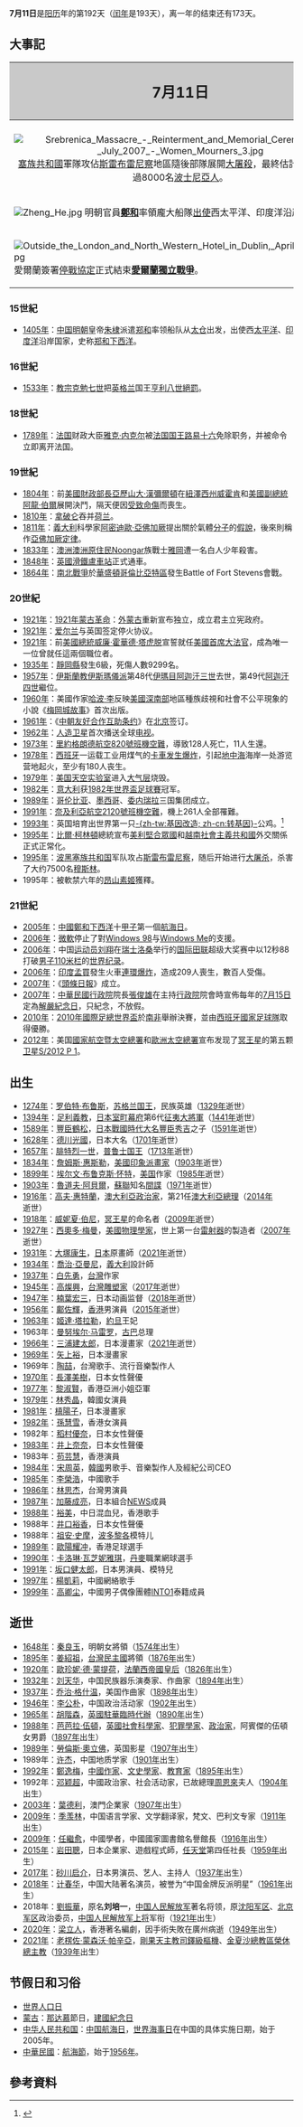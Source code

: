 {{noteTA
|G1=Popes
|1=zh-tw:翁山蘇姬; zh-cn:昂山素季; zh-hk:昂山素姬; zh-sg:昂山舒吉
|2=zh-tw:喬治·蓋希文; zh-cn:乔治·格什温; zh-hk:喬治·哥舒詠
|3=zh-tw:勞倫斯·奧立佛; zh-cn:劳伦斯·奥利维尔; zh-hk:羅蘭士·奧利花
|4=zh-tw:國家航空暨太空總署; zh-hk:太空總署; zh-cn:国家航空航天局
|5=zh-tw:歐洲太空總署; zh-cn:欧洲空间局
|6=zh-hans:李公朴; zh-hant:李公樸
}}
{{DayInMonth|7}}

'''7月11日'''是[[阳历|阳历]]年的第192天（[[闰年|闰年]]是193天），离一年的结束还有173天。

== 大事記 ==
{| cellspacing = "0"  align = "right" cellpadding = "4" rules = "all" class = "hintergrundfarbe1 rahmenfarbe1 float-right" style = "margin-left:8px; border-style:solid; border-width:1px; border-collapse:collapse; empty-cells:show; font-size: 80%; width:400px"
! colspan = "2" style="font-size: 160%; text-align:center; background:#C9C9C9"| 7月11日
|- style = "vertical-align:top;"
|-
| colspan = "2" | <center>[[File:Srebrenica_Massacre_-_Reinterment_and_Memorial_Ceremony_-_July_2007_-_Women_Mourners_3.jpg|center]] [[塞族共和國|塞族共和國]]軍隊攻佔[[斯雷布雷尼察|斯雷布雷尼察]]地區隨後部隊展開[[斯雷布雷尼察大屠杀|大屠殺]]，最終估計殺害了約超過8000名[[波士尼亞人|波士尼亞人]]。
|- 
| [[File:Zheng_He.jpg|center]] 明朝官員'''[[鄭和|鄭和]]'''率領龐大船隊[[鄭和下西洋|出使]]西太平洋、印度洋沿岸國家。
| [[File:Yagan.jpg|center]] 澳洲著名戰士'''[[雅岡|雅岡]]'''在白人殖民者進攻[[西澳大利亞州|西澳大利亞州]]時遭到殺害。
|-
| [[File:Outside_the_London_and_North_Western_Hotel_in_Dublin,_April_21,_1921.jpg|center]] 愛爾蘭簽署[[停戰協定|停戰協定]]正式結束'''[[愛爾蘭獨立戰爭|愛爾蘭獨立戰爭]]'''。
| [[File:Harper_Lee_Medal.jpg|center]] 美國作家[[哈波·李|哈波·李]]的小說《'''[[梅岡城故事|梅岡城故事]]'''》首次出版。
|}

=== 15世紀 ===
* [[1405年|1405年]]：[[中国|中国]][[明朝|明朝]]皇帝[[朱棣|朱棣]]派遣[[郑和|郑和]]率领船队从[[太仓|太仓]]出发，出使西[[太平洋|太平洋]]、[[印度洋|印度洋]]沿岸国家，史称[[郑和下西洋|郑和下西洋]]。

=== 16世紀 ===
* [[1533年|1533年]]：[[教宗|教宗]][[克勉七世|克勉七世]]把[[英格兰|英格兰]]国王[[亨利八世|亨利八世]][[絕罰|絕罰]]。

=== 18世紀 ===
* [[1789年|1789年]]：[[法国|法国]]财政大臣[[雅克·内克尔|雅克·内克尔]]被[[法国国王|法国国王]][[路易十六|路易十六]]免除职务，并被命令立即离开法国。

=== 19世紀 ===
* [[1804年|1804年]]：前[[美國財政部長|美國財政部長]][[亞歷山大·漢彌爾頓|亞歷山大·漢彌爾頓]]在[[新泽西州|紐澤西州]][[威霍肯_(新泽西州)|威霍肯]]和[[美國副總統|美國副總統]][[阿龍·伯爾|阿龍·伯爾]]展開決鬥，隔天便因[[伯爾-漢密爾頓決鬥|受致命傷]]而喪生。
* [[1810年|1810年]]：[[拿破仑一世|拿破仑]]吞并[[荷兰|荷兰]]。
* [[1811年|1811年]]：[[薩丁尼亞王國|義大利]]科學家[[阿密迪歐·亞佛加厥|阿密迪歐·亞佛加厥]]提出關於氣體[[分子|分子]]的[[假說|假說]]，後來則稱作[[亞佛加厥定律|亞佛加厥定律]]。
* [[1833年|1833年]]：[[澳洲|澳洲]][[澳洲原住民|澳洲原住民]]Noongar族戰士[[雅岡|雅岡]]遭一名白人少年殺害。
* [[1848年|1848年]]：[[英國|英國]][[滑鐵盧車站|滑鐵盧車站]]正式通車。
* [[1864年|1864年]]：[[南北戰爭|南北戰爭]]於[[華盛頓哥倫比亞特區|華盛頓哥倫比亞特區]]發生Battle of Fort Stevens會戰。

=== 20世紀 ===
* [[1921年|1921年]]：[[1921年蒙古革命|1921年蒙古革命]]：[[外蒙古|外蒙古]]重新宣布独立，成立君主立宪政府。
* [[1921年|1921年]]：[[爱尔兰|爱尔兰]]与英国签定停火协议。
* [[1921年|1921年]]：前[[美國總統|美國總統]][[威廉·霍华德·塔夫脱|威廉·霍華德·塔虎脱]]宣誓就任[[美國首席大法官|美國首席大法官]]，成為唯一一位曾就任這兩個職位者。
* [[1935年|1935年]]：[[靜岡縣|靜岡縣]]發生6級{{link-ja|1935年靜岡地震|静岡地震 (1935年)|地震}}，死傷人數9299名。
* [[1957年|1957年]]：[[伊斯蘭教|伊斯蘭教]][[伊斯瑪儀派|伊斯瑪儀派]]第48代[[伊瑪目|伊瑪目]][[阿迦汗三世|阿迦汗三世]]去世，第49代[[阿迦汗四世|阿迦汗四世]]繼位。
* [[1960年|1960年]]：美國作家[[哈波·李|哈波·李]]反映[[美國深南部|美國深南部]]地區種族歧視和社會不公平現象的小說《[[梅岡城故事|梅岡城故事]]》首次出版。
* [[1961年|1961年]]：《[[中朝友好合作互助条约|中朝友好合作互助条约]]》在[[北京|北京]]签订。
* [[1962年|1962年]]：[[人造卫星|人造卫星]]首次播送全球[[电视|电视]]。
* [[1973年|1973年]]：[[里約格朗德航空820號班機空難|里約格朗德航空820號班機空難]]，導致128人死亡，11人生還。
* [[1978年|1978年]]：[[西班牙|西班牙]]一运载工业用煤气的[[卡車|卡車]][[1978年西班牙聖卡羅迪拉丙烯槽車爆炸事故|发生爆炸]]，引起[[地中海|地中海]]海岸一处游览营地起火，至少有180人丧生。
* [[1979年|1979年]]：[[美国|美国]][[天空实验室|天空实验室]]进入[[大气层|大气层]]烧毁。
* [[1982年|1982年]]：[[意大利|意大利]]获[[1982年國際足協世界盃|1982年世界盃足球賽]]冠军。
* [[1989年|1989年]]：[[哥伦比亚|哥伦比亚]]、[[墨西哥|墨西哥]]、[[委内瑞拉|委内瑞拉]]三国集团成立。
* [[1991年|1991年]]：[[尼日利亞航空2120號班機空難|奈及利亞航空2120號班機空難]]，機上261人全部罹難。
* [[1993年|1993年]]：英国培育出世界第一只[[基因轉殖|-{zh-tw:基因改造; zh-cn:转基因}-]]公鸡。<ref>{{cite news|title=1993年7月11日 英國培育出世界第一隻轉基因公雞|url=http://big5.china.com.cn/aboutchina/txt/2009-07/10/content_18105581.htm|publisher=中國網|date=2009-07-10|accessdate=2014-07-11|archive-date=2014-07-14|archive-url=https://web.archive.org/web/20140714235801/http://big5.china.com.cn/aboutchina/txt/2009-07/10/content_18105581.htm|dead-url=no}}</ref>
* [[1995年|1995年]]：[[比爾·柯林頓|比爾·柯林頓]]總統宣布[[美利堅合眾國|美利堅合眾國]]和[[越南社會主義共和國|越南社會主義共和國]]外交關係正式正常化。
* [[1995年|1995年]]：[[波斯尼亚和黑塞哥维那|波黑]][[塞族共和国|塞族共和国]]军队攻占[[斯雷布雷尼察|斯雷布雷尼察]]，随后开始进行[[斯雷布雷尼察屠杀|大屠杀]]，杀害了大约7500名[[穆斯林|穆斯林]]。
* 1995年：被軟禁六年的[[昂山素姬|昂山素姬]]獲釋。

=== 21世紀 ===
* [[2005年|2005年]]：[[中國|中國]][[鄭和下西洋|鄭和下西洋]]十[[甲子|甲子]]第一個[[中国航海日|航海日]]。
* [[2006年|2006年]]：[[微軟|微軟]]停止了對[[Windows_98|Windows 98]]与[[Windows_Me|Windows Me]]的支援。
* [[2006年|2006年]]：中国[[运动员|运动员]][[刘翔|刘翔]]在[[瑞士|瑞士]][[洛桑|洛桑]]举行的[[国际田径联合会|国际田联]]超级大奖赛中以12秒88打破[[110米跨欄|男子110米栏]]的[[田徑紀錄列表|世界纪录]]。
* [[2006年|2006年]]：[[印度|印度]][[孟買|孟買]]發生火車[[2006年孟買火車連環爆炸案|連環爆炸]]，造成209人喪生，數百人受傷。
* [[2007年|2007年]]：《[[頭條日報|頭條日報]]》成立。
* [[2007年|2007年]]：[[中華民國|中華民國]][[行政院|行政院]]院長[[張俊雄|張俊雄]]在主持[[行政院|行政院]]院會時宣佈每年的[[7月15日|7月15日]]定為[[解嚴紀念日|解嚴紀念日]]，只紀念，不放假。
* [[2010年|2010年]]：[[2010年國際足協世界盃|2010年國際足總世界盃]]於[[南非|南非]]舉辦決賽，並由[[西班牙國家足球隊|西班牙國家足球隊]]取得優勝。
* [[2012年|2012年]]：美国[[國家航空暨太空總署|國家航空暨太空總署]]和[[歐洲太空總署|歐洲太空總署]]宣布发现了[[冥王星|冥王星]]的第五颗[[卫星|卫星]][[冥卫五|S/2012 P 1]]。

== 出生 ==
* [[1274年|1274年]]：[[罗伯特·布鲁斯|罗伯特·布鲁斯]]，[[苏格兰国王|苏格兰国王]]，民族英雄（[[1329年|1329年]]逝世）
* [[1394年|1394年]]：[[足利義教|足利義教]]，[[日本|日本]][[室町幕府|室町幕府]]第6代[[征夷大將軍|征夷大將軍]]（[[1441年|1441年]]逝世）
* [[1589年|1589年]]：[[豐臣鶴松|豐臣鶴松]]，[[日本|日本]][[戰國時代_(日本)|戰國時代]][[戰國大名|大名]][[豐臣秀吉|豐臣秀吉]]之子（[[1591年|1591年]]逝世）
* [[1628年|1628年]]：[[德川光國|德川光國]]，日本大名（[[1701年|1701年]]逝世）
* [[1657年|1657年]]：[[腓特烈一世_(普鲁士)|腓特烈一世]]，[[普鲁士国王列表|普鲁士国王]]（[[1713年|1713年]]逝世）
* [[1834年|1834年]]：[[詹姆斯·惠斯勒|詹姆斯·惠斯勒]]，[[美國|美國]][[印象派|印象派]][[畫家|畫家]]（[[1903年|1903年]]逝世）
* [[1899年|1899年]]：[[E·B·懷特|埃尔文·布鲁克斯·怀特]]，[[美国|美国]]作家（[[1985年|1985年]]逝世）
* [[1903年|1903年]]：[[魯道夫·阿貝爾|魯道夫·阿貝爾]]，[[蘇聯|蘇聯]]知名[[間諜|間諜]]（[[1971年|1971年]]逝世）
* [[1916年|1916年]]：[[高夫·惠特蘭|高夫·惠特蘭]]，[[澳大利亞|澳大利亞]][[政治家|政治家]]，第21任[[澳大利亞總理|澳大利亞總理]]（[[2014年|2014年]]逝世）
* [[1918年|1918年]]：[[威妮夏·伯尼|威妮夏·伯尼]]，[[冥王星|冥王星]]的命名者（[[2009年|2009年]]逝世）
* [[1927年|1927年]]：[[西奧多·梅曼|西奧多·梅曼]]，[[美國|美國]][[物理學家|物理學家]]，世上第一台[[雷射器|雷射器]]的製造者（[[2007年|2007年]]逝世）
* [[1931年|1931年]]：[[大塚康生|大塚康生]]，[[日本|日本]]原畫師（[[2021年|2021年]]逝世）
* [[1934年|1934年]]：[[喬治·亞曼尼|喬治·亞曼尼]]，[[意大利|義大利]]設計師
* [[1937年|1937年]]：[[白先勇|白先勇]]，[[台灣|台灣]]作家
* [[1945年|1945年]]：[[高燦興|高燦興]]，[[台灣|台灣]][[雕塑家|雕塑家]]（[[2017年|2017年]]逝世）
* [[1947年|1947年]]：[[楠葉宏三|楠葉宏三]]，日本动画监督（[[2018年|2018年]]逝世）
* [[1956年|1956年]]：[[鄺佐輝|鄺佐輝]]，[[香港|香港]]男演員（[[2015年|2015年]]逝世）
* [[1963年|1963年]]：[[姬達·塔拉勒王妃|姬達·塔拉勒]]，[[約旦|約旦]]王妃
* 1963年：[[曼努埃尔·马雷罗|曼努埃尔·马雷罗]]，[[古巴|古巴]]总理
* [[1966年|1966年]]：[[三浦建太郎|三浦建太郎]]，日本漫畫家（[[2021年|2021年]]逝世）
* [[1969年|1969年]]：[[矢上裕|矢上裕]]，日本漫畫家
* 1969年：[[陶喆|陶喆]]，台灣歌手、流行音樂製作人
* [[1970年|1970年]]：[[長澤美樹|長澤美樹]]，日本女性聲優
* [[1977年|1977年]]：[[黎淑賢|黎淑賢]]，香港亞洲小姐亞軍
* [[1979年|1979年]]：[[林秀晶|林秀晶]]，韓國女演員
* [[1981年|1981年]]：[[槙陽子|槙陽子]]，日本漫畫家
* [[1982年|1982年]]：[[孫慧雪|孫慧雪]]，香港女演員
* 1982年：[[稻村優奈|稻村優奈]]，日本女性聲優
* [[1983年|1983年]]：[[井上奈奈|井上奈奈]]，日本女性聲優
* 1983年：[[苟芸慧|苟芸慧]]，香港演員
* [[1984年|1984年]]：[[Rado|宋周英]]，[[韓國|韓國]]男歌手、音樂製作人及經紀公司CEO
* [[1985年|1985年]]：[[李榮浩|李榮浩]]，中國歌手
* [[1986年|1986年]]：[[林思杰|林思杰]]，台灣男演員
* [[1987年|1987年]]：[[加藤成亮|加藤成亮]]，日本組合[[NEWS|NEWS]]成員
* [[1988年|1988年]]：[[裕美|裕美]]，中日混血兒，香港歌手
* 1988年：[[井口裕香|井口裕香]]，日本女性聲優
* 1988年：[[祖安·史摩|祖安·史摩]]，[[波多黎各|波多黎各]]模特儿
* [[1989年|1989年]]：[[歐陽耀冲|歐陽耀冲]]，香港足球選手
* [[1990年|1990年]]：[[卡洛琳·瓦芝妮雅琪|卡洛琳·瓦芝妮雅琪]]，[[丹麥|丹麥]]職業網球選手
* [[1991年|1991年]]：[[坂口健太郎|坂口健太郎]]，日本男演員、模特兒
* [[1997年|1997年]]：[[楊凱莉|楊凱莉]]，中國網絡歌手
* [[1999年|1999年]]：[[高卿尘|高卿尘]]，中國男子偶像團體[[INTO1|INTO1]]泰籍成員

== 逝世 ==
* [[1648年|1648年]]：[[秦良玉|秦良玉]]，明朝女將領（[[1574年|1574年]]出生）
* [[1895年|1895年]]：[[姜紹祖_(台灣客家人)|姜紹祖]]，[[台灣民主國|台灣民主國]]將領（[[1876年|1876年]]出生）
* [[1920年|1920年]]：[[歐珍妮·德·蒙提荷|歐珍妮·德·蒙提荷]]，[[法蘭西帝國|法蘭西帝國]][[皇后|皇后]]（[[1826年|1826年]]出生）
* [[1932年|1932年]]：[[刘天华|刘天华]]，中国民族器乐演奏家、作曲家（[[1894年|1894年]]出生）
* [[1937年|1937年]]：[[乔治·格什温|乔治·格什温]]，美国作曲家（[[1898年|1898年]]出生）
* [[1946年|1946年]]：[[李公朴|李公朴]]，中国政治活动家（[[1902年|1902年]]出生）
* [[1965年|1965年]]：[[胡階森|胡階森]]，[[英國駐華臨時代辦|英國駐華臨時代辦]]（[[1890年|1890年]]出生）
* [[1988年|1988年]]：[[阿賓傑的伍頓女男爵芭芭拉·伍頓|芭芭拉·伍頓]]，[[英國|英國]][[社會科學|社會科學家]]、[[犯罪學家|犯罪學家]]、[[政治家|政治家]]，阿賓傑的伍頓女男爵（[[1897年|1897年]]出生）
* [[1989年|1989年]]：[[勞倫斯·奧立佛|勞倫斯·奧立佛]]，英国影星（[[1907年|1907年]]出生）
* 1989年：[[许杰_(1910年)|许杰]]，中国地质学家（[[1901年|1901年]]出生）
* [[1992年|1992年]]：[[鄭逸梅|鄭逸梅]]，[[中國|中國]][[作家|作家]]、[[文史學家|文史學家]]、[[教育家|教育家]]（[[1895年|1895年]]出生）
* 1992年：[[邓颖超|邓颖超]]，中國政治家、社会活动家，已故總理[[周恩來|周恩來]]夫人（[[1904年|1904年]]出生）
* [[2003年|2003年]]：[[葉德利|葉德利]]，澳門企業家（[[1907年|1907年]]出生）
* [[2009年|2009年]]：[[季羡林|季羡林]]，中国语言学家、文学翻译家，梵文、巴利文专家（[[1911年|1911年]]出生）
* [[2009年|2009年]]：[[任繼愈|任繼愈]]，中國學者，中國國家圖書館名譽館長（[[1916年|1916年]]出生）
* [[2015年|2015年]]：[[岩田聰|岩田聰]]，日本企業家、遊戲程式師，[[任天堂|任天堂]]第四任社長（[[1959年|1959年]]出生）
* [[2017年|2017年]]：[[砂川启介|砂川启介]]，日本男演员、艺人、主持人（[[1937年|1937年]]出生）
* [[2018年|2018年]]：[[计春华|计春华]]，中国大陆著名演员，被誉为“中国金牌反派明星”（[[1961年|1961年]]出生）
* 2018年：[[劉振華_(上將)|劉振華]]，原名'''刘培一'''，[[中国人民解放军|中国人民解放军]]著名将领，原[[中国人民解放军沈阳军区|沈阳军区]]、[[中国人民解放军北京军区|北京军区]]政治委员，[[中国人民解放军上将|中国人民解放军上将]]军衔（[[1921年|1921年]]出生）
* [[2020年|2020年]]：[[梁立人|梁立人]]，香港著名編劇，因手術失敗在廣州病逝（[[1949年|1949年]]出生）
* [[2021年|2021年]]：[[老楞佐·蒙森沃·帕辛亞|老楞佐·蒙森沃·帕辛亞]]，[[剛果|剛果]][[天主教|天主教]][[司鐸級樞機|司鐸級樞機]]、[[天主教金沙薩總教區|金夏沙總教區榮休總主教]]（[[1939年|1939年]]出生）

== 节假日和习俗 ==
* [[世界人口日|世界人口日]]
* [[蒙古|蒙古]]：[[那达慕|那达慕]]節日，[[建國紀念日|建國紀念日]]
* [[中华人民共和国|中华人民共和国]]：[[中国航海日|中国航海日]]，[[世界海事日|世界海事日]]在中国的具体实施日期，始于2005年。
* [[中華民國|中華民國]]：[[航海節|航海節]]，始于[[1956年|1956年]]。

== 參考資料 ==
{{reflist}}

{{Commonscat|11 July}}
{{月份}}
